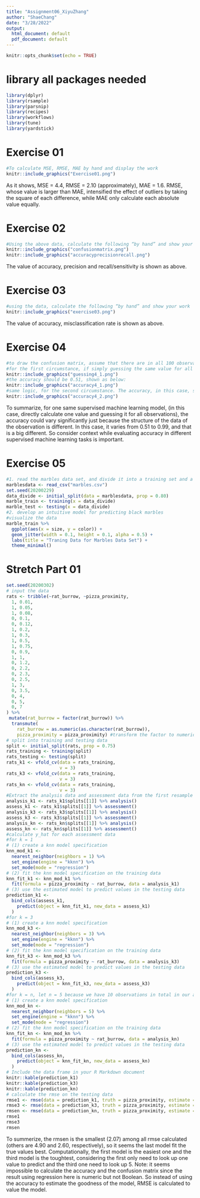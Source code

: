 ```yaml
---
title: "Assignment06_XiyuZhang"
author: "ShaeChang"
date: "3/28/2022"
output:
  html_document: default
  pdf_document: default
---
```


```r
knitr::opts_chunk$set(echo = TRUE)
```

# library all packages needed
```r
library(dplyr)
library(rsample)
library(parsnip)
library(recipes)
library(workflows)
library(tune)
library(yardstick)
```

# Exercise 01
```r
#To calculate MSE, RMSE, MAE by hand and display the work
knitr::include_graphics("Exercise01.png")
```

As it shows, MSE = 4.4, RMSE = 2.10 (approximately), MAE = 1.6.
RMSE, whose value is larger than MAE, intensified the effect of outliers by taking the square of each difference, while MAE only calculate each absolute value equally. 


# Exercise 02
```r
#Using the above data, calculate the following “by hand” and show your work.
knitr::include_graphics("confusionmatrix.png")
knitr::include_graphics("accuracyprecisionrecall.png")
```
The value of accuracy, precision and recall/sensitivity is shown as above.

# Exercise 03
```r
#using the data, calculate the following “by hand” and show your work
knitr::include_graphics("exercise03.png")
```

The value of accuracy, misclassification rate is shown as above.

# Exercise 04
```r
#to draw the confusion matrix, assume that there are in all 100 observations in the population.
#for the first circumstance, if simply guessing the same value for all observations, then
knitr::include_graphics("guessing4_1.png")
#the accuracy should be 0.51, shown as below:
knitr::include_graphics("accuracy4_1.png")
#same logic, for the second circumstance. The accuracy, in this case, should be 0.99, shown as below.
knitr::include_graphics("accuracy4_2.png")
```

To summarize, for one same supervised machine learning model, (in this case, directly calculate one value and guessing it for all observations), the accuracy could vary significantly just because the structure of the data of the observation is different. In this case, it varies from 0.51 to 0.99, and that is a big different. So consider context while evaluating accuracy in different supervised machine learning tasks is important.

# Exercise 05
```r
#1. read the marbles data set, and divide it into a training set and a testing set.
marblesdata <- read_csv("marbles.csv")
set.seed(20200229)
data_divide <- initial_split(data = marblesdata, prop = 0.80)
marble_train <- training(x = data_divide)
marble_test <- testing(x = data_divide)
#2. develop an intuitive model for predicting black marbles
#visualize the data
marble_train %>%
  ggplot(aes(x = size, y = color)) +
  geom_jitter(width = 0.1, height = 0.1, alpha = 0.5) +
  labs(title = "Traning Data for Marbles Data Set") +
  theme_minimal()
```

# Stretch Part 01
```r
set.seed(20200302)
# input the data
rats <- tribble(~rat_burrow, ~pizza_proximity,
  1, 0.01,
  1, 0.05,
  1, 0.08,
  0, 0.1,
  0, 0.12,
  1, 0.2,
  1, 0.3,
  1, 0.5,
  1, 0.75,
  0, 0.9,
  1, 1,
  0, 1.2,
  0, 2.2,
  0, 2.3,
  0, 2.5,
  1, 3,
  0, 3.5,
  0, 4,
  0, 5,
  0, 7
) %>%
 mutate(rat_burrow = factor(rat_burrow)) %>%
  transmute(
    rat_burrow = as.numeric(as.character(rat_burrow)),
    pizza_proximity = pizza_proximity) #transform the factor to numeric form
# split into training and testing data
split <- initial_split(rats, prop = 0.75)
rats_training <- training(split)
rats_testing <- testing(split)
rats_k1 <- vfold_cv(data = rats_training,
                    v = 3)
rats_k3 <- vfold_cv(data = rats_training,
                    v = 3)
rats_kn <- vfold_cv(data = rats_training,
                    v = 3)
#Extract the analysis data and assessment data from the first resample in rats_k1, rats_k3, and rats_kn.
analysis_k1 <- rats_k1$splits[[1]] %>% analysis()
assess_k1 <- rats_k1$splits[[1]] %>% assessment()
analysis_k3 <- rats_k3$splits[[1]] %>% analysis()
assess_k3 <- rats_k3$splits[[1]] %>% assessment()
analysis_kn <- rats_kn$splits[[1]] %>% analysis()
assess_kn <- rats_kn$splits[[1]] %>% assessment()
#calculate y_hat for each assessment data
#for k = 1
# (1) create a knn model specification
knn_mod_k1 <-
  nearest_neighbor(neighbors = 1) %>%
  set_engine(engine = "kknn") %>%
  set_mode(mode = "regression")
# (2) fit the knn model specification on the training data
knn_fit_k1 <- knn_mod_k1 %>%
  fit(formula = pizza_proximity ~ rat_burrow, data = analysis_k1)
# (3) use the estimated model to predict values in the testing data
prediction_k1 <-
  bind_cols(assess_k1,
    predict(object = knn_fit_k1, new_data = assess_k1)
  )
#for k = 3
# (1) create a knn model specification
knn_mod_k3 <-
  nearest_neighbor(neighbors = 3) %>%
  set_engine(engine = "kknn") %>%
  set_mode(mode = "regression")
# (2) fit the knn model specification on the training data
knn_fit_k3 <- knn_mod_k3 %>%
  fit(formula = pizza_proximity ~ rat_burrow, data = analysis_k3)
# (3) use the estimated model to predict values in the testing data
prediction_k3 <-
  bind_cols(assess_k3,
    predict(object = knn_fit_k3, new_data = assess_k3)
  )
#for k = n, let n = 5 because we have 10 observations in total in our analysis data set, and 5 will be used
# (1) create a knn model specification
knn_mod_kn <-
  nearest_neighbor(neighbors = 5) %>%
  set_engine(engine = "kknn") %>%
  set_mode(mode = "regression")
# (2) fit the knn model specification on the training data
knn_fit_kn <- knn_mod_kn %>%
  fit(formula = pizza_proximity ~ rat_burrow, data = analysis_kn)
# (3) use the estimated model to predict values in the testing data
prediction_kn <-
  bind_cols(assess_kn,
    predict(object = knn_fit_kn, new_data = assess_kn)
  )
# Include the data frame in your R Markdown document
knitr::kable(prediction_k1)
knitr::kable(prediction_k3)
knitr::kable(prediction_kn)
# calculate the rmse on the testing data
rmse1 <- rmse(data = prediction_k1, truth = pizza_proximity, estimate = .pred)
rmse3 <- rmse(data = prediction_k3, truth = pizza_proximity, estimate = .pred)
rmsen <- rmse(data = prediction_kn, truth = pizza_proximity, estimate = .pred)
rmse1
rmse3
rmsen

```

To summerize, the rmsen is the smallest (2.07) among all rmse calculated (others are 4.90 and 2.60, respectively), so it seems the last model fit the true values best. Computationally, the first model is the easiest one and the third model is the toughtest, considering the first only need to look up one value to predict and the third one need to look up 5. Note: it seems impossible to calculate the accuracy and the confusion matrix since the result using regression here is numeric but not Boolean. So instead of using the accuracy to estimate the goodness of the model, RMSE is calculated to value the model.
